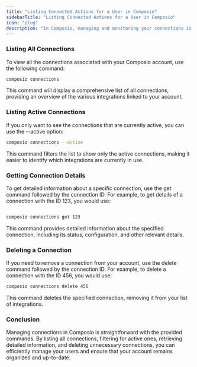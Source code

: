 ```yaml
---
title: "Listing Connected Actions for a User in Composio"
sidebarTitle: "Listing Connected Actions for a User in Composio"
icon: "plug"
description: "In Composio, managing and monitoring your connections is essential for maintaining an organized and efficient workflow. This page will help you list and manage the connections associated with your account, allowing you to keep track of the active integrations and their details."
---
```


### Listing All Connections
To view all the connections associated with your Composio account, use the following command:
<CodeGroup>
```bash
composio connections
```
</CodeGroup>

This command will display a comprehensive list of all connections, providing an overview of the various integrations linked to your account.


### Listing Active Connections
If you only want to see the connections that are currently active, you can use the --active option:
<CodeGroup>
```bash
composio connections --active
```
</CodeGroup>
This command filters the list to show only the active connections, making it easier to identify which integrations are currently in use.

### Getting Connection Details
To get detailed information about a specific connection, use the get command followed by the connection ID. For example, to get details of a connection with the ID 123, you would use:
<CodeGroup>
```bash

composio connections get 123
```
</CodeGroup>

This command provides detailed information about the specified connection, including its status, configuration, and other relevant details.

### Deleting a Connection
If you need to remove a connection from your account, use the delete command followed by the connection ID. For example, to delete a connection with the ID 456, you would use:
<CodeGroup>
```bash
composio connections delete 456
```
</CodeGroup>
This command deletes the specified connection, removing it from your list of integrations.


### Conclusion
Managing connections in Composio is straightforward with the provided commands. 
By listing all connections, filtering for active ones, 
retrieving detailed information, and deleting unnecessary connections, 
you can efficiently manage your users and ensure that your account remains organized and up-to-date.